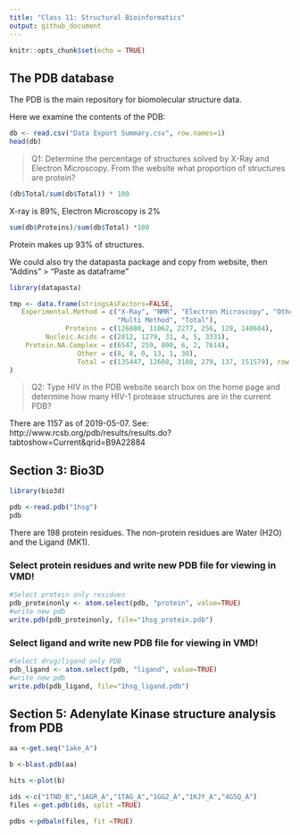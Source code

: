 ```yaml
---
title: "Class 11: Structural Bioinformatics"
output: github_document
---
```


```r
knitr::opts_chunk$set(echo = TRUE)
```

## The PDB database

The PDB is the main repository for biomolecular structure data.

Here we examine the contents of the PDB:

```r
db <- read.csv("Data Export Summary.csv", row.names=1)
head(db)
```

> Q1: Determine the percentage of structures solved by X-Ray and Electron Microscopy.  From the website what proportion of structures are protein?
 
```r
(db$Total/sum(db$Total)) * 100
```
 
X-ray is 89%, Electron Microscopy is 2%
 
```r
sum(db$Proteins)/sum(db$Total) *100
```
 
Protein makes up 93% of structures.
 
We could also try the datapasta package and copy from website, then "Addins" > "Paste as dataframe"
 
```r
library(datapasta)

tmp <- data.frame(stringsAsFactors=FALSE,
   Experimental.Method = c("X-Ray", "NMR", "Electron Microscopy", "Other",
                           "Multi Method", "Total"),
              Proteins = c(126880, 11062, 2277, 256, 129, 140604),
         Nucleic.Acids = c(2012, 1279, 31, 4, 5, 3331),
    Protein.NA.Complex = c(6547, 259, 800, 6, 2, 7614),
                 Other = c(8, 8, 0, 13, 1, 30),
                 Total = c(135447, 12608, 3108, 279, 137, 151579), row.names=1
)
```
 
 > Q2:  Type HIV in the PDB website search box on the home page and determine how many HIV-1 protease structures are in the current PDB?
 
 There are 1157 as of 2019-05-07. See:
 http://www.rcsb.org/pdb/results/results.do?tabtoshow=Current&qrid=B9A22884
 
## Section 3: Bio3D

```r
library(bio3d)
```

```r
pdb <-read.pdb("1hsg")
pdb
```

There are 198 protein residues. The non-protein residues are Water (H2O) and the Ligand (MK1).


### Select protein residues and write new PDB file for viewing in VMD!
```r
#Select protein only residues
pdb_proteinonly <- atom.select(pdb, "protein", value=TRUE)
#write new pdb
write.pdb(pdb_proteinonly, file="1hsg_protein.pdb")
```

### Select ligand and write new PDB file for viewing in VMD!
```r
#Select drug/ligand only PDB
pdb_ligand <- atom.select(pdb, "ligand", value=TRUE)
#write new pdb
write.pdb(pdb_ligand, file="1hsg_ligand.pdb")
```

## Section 5: Adenylate Kinase structure analysis from PDB

```r
aa <-get.seq("1ake_A")
```

```r
b <-blast.pdb(aa)
```

```r
hits <-plot(b)
```

```r
ids <-c("1TND_B","1AGR_A","1TAG_A","1GG2_A","1KJY_A","4G5Q_A")
files <-get.pdb(ids, split =TRUE)
```
 
```r
pdbs <-pdbaln(files, fit =TRUE)
```








